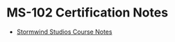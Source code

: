 # MS-102 Certification Notes
* [Stormwind Studios Course Notes](/posts/microsoft/ms-102/cert-notes/stormwind-studios)